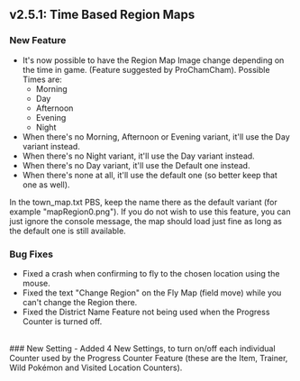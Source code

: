 ## v2.5.1: Time Based Region Maps
### New Feature 
- It's now possible to have the Region Map Image change depending on the time in game. (Feature suggested by ProChamCham).
Possible Times are:
  - Morning
  - Day
  - Afternoon
  - Evening
  - Night
- When there's no Morning, Afternoon or Evening variant, it'll use the Day variant instead.
- When there's no Night variant, it'll use the Day variant instead.
- When there's no Day variant, it'll use the Default one instead.
- When there's none at all, it'll use the default one (so better keep that one as well).

In the town_map.txt PBS, keep the name there as the default variant (for example "mapRegion0.png").
If you do not wish to use this feature, you can just ignore the console message, the map should load just fine as long as the default one is still available.
<br/>
### Bug Fixes 
- Fixed a crash when confirming to fly to the chosen location using the mouse.
- Fixed the text "Change Region" on the Fly Map (field move) while you can't change the Region there.
- Fixed the District Name Feature not being used when the Progress Counter is turned off.
<br/>
### New Setting 
- Added 4 New Settings, to turn on/off each individual Counter used by the Progress Counter Feature (these are the Item, Trainer, Wild Pokémon and Visited Location Counters).
<br/>